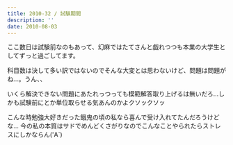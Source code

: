 ```yaml
---
title: 2010-32 / 試験期間
description: ''
date: 2010-08-03
---
```


ここ数日は試験前なのもあって、幻麻ではたてさんと戯れつつも本業の大学生としてずっと過ごしてます。

科目数は決して多い訳ではないのでそんな大変とは思わないけど、問題は問題がね…。うん、、

いくら解決できない問題にあたれっつっても模範解答取り上げるは無いだろ…しかも試験前にとか単位取らせる気あんのかよクソックソッ

こんな時勉強大好きだった餓鬼の頃の私なら喜んで受け入れてたんだろうけどな…
今の私の本質はサドでめんどくさがりなのでこんなことやられたらストレスにしかならん('A`)
